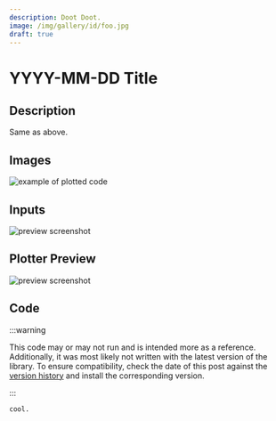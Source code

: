 ```yaml
---
description: Doot Doot.
image: /img/gallery/id/foo.jpg
draft: true
---
```


# YYYY-MM-DD Title

## Description

Same as above.

## Images

![example of plotted code](/img/gallery/1_sine_waves/example1.jpg)

## Inputs

![preview screenshot](/img/gallery/1_sine_waves/preview.png)

## Plotter Preview

![preview screenshot](/img/gallery/1_sine_waves/preview.png)


## Code

:::warning

This code may or may not run and is intended more as a reference. Additionally, it was most likely not written with the latest version of the library. To ensure compatibility, check the date of this post against the [version history](https://pypi.org/project/gcode2dplotterart/#history) and install the corresponding version.

:::

```python
cool.
```